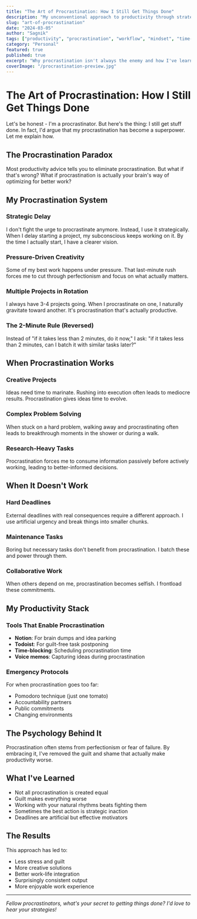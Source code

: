 ```yaml
---
title: "The Art of Procrastination: How I Still Get Things Done"
description: "My unconventional approach to productivity through strategic procrastination"
slug: "art-of-procrastination"
date: "2024-03-05"
author: "Sagnik"
tags: ["productivity", "procrastination", "workflow", "mindset", "time-management"]
category: "Personal"
featured: true
published: true
excerpt: "Why procrastination isn't always the enemy and how I've learned to work with it instead of against it."
coverImage: "/procrastination-preview.jpg"
---
```


# The Art of Procrastination: How I Still Get Things Done

Let's be honest - I'm a procrastinator. But here's the thing: I still get stuff done. In fact, I'd argue that my procrastination has become a superpower. Let me explain how.

## The Procrastination Paradox

Most productivity advice tells you to eliminate procrastination. But what if that's wrong? What if procrastination is actually your brain's way of optimizing for better work?

## My Procrastination System

### Strategic Delay
I don't fight the urge to procrastinate anymore. Instead, I use it strategically. When I delay starting a project, my subconscious keeps working on it. By the time I actually start, I have a clearer vision.

### Pressure-Driven Creativity
Some of my best work happens under pressure. That last-minute rush forces me to cut through perfectionism and focus on what actually matters.

### Multiple Projects in Rotation
I always have 3-4 projects going. When I procrastinate on one, I naturally gravitate toward another. It's procrastination that's actually productive.

### The 2-Minute Rule (Reversed)
Instead of "if it takes less than 2 minutes, do it now," I ask: "if it takes less than 2 minutes, can I batch it with similar tasks later?"

## When Procrastination Works

### Creative Projects
Ideas need time to marinate. Rushing into execution often leads to mediocre results. Procrastination gives ideas time to evolve.

### Complex Problem Solving
When stuck on a hard problem, walking away and procrastinating often leads to breakthrough moments in the shower or during a walk.

### Research-Heavy Tasks
Procrastination forces me to consume information passively before actively working, leading to better-informed decisions.

## When It Doesn't Work

### Hard Deadlines
External deadlines with real consequences require a different approach. I use artificial urgency and break things into smaller chunks.

### Maintenance Tasks
Boring but necessary tasks don't benefit from procrastination. I batch these and power through them.

### Collaborative Work
When others depend on me, procrastination becomes selfish. I frontload these commitments.

## My Productivity Stack

### Tools That Enable Procrastination
- **Notion**: For brain dumps and idea parking
- **Todoist**: For guilt-free task postponing
- **Time-blocking**: Scheduling procrastination time
- **Voice memos**: Capturing ideas during procrastination

### Emergency Protocols
For when procrastination goes too far:
- Pomodoro technique (just one tomato)
- Accountability partners
- Public commitments
- Changing environments

## The Psychology Behind It

Procrastination often stems from perfectionism or fear of failure. By embracing it, I've removed the guilt and shame that actually make productivity worse.

## What I've Learned

- Not all procrastination is created equal
- Guilt makes everything worse
- Working with your natural rhythms beats fighting them
- Sometimes the best action is strategic inaction
- Deadlines are artificial but effective motivators

## The Results

This approach has led to:
- Less stress and guilt
- More creative solutions
- Better work-life integration
- Surprisingly consistent output
- More enjoyable work experience

---

*Fellow procrastinators, what's your secret to getting things done? I'd love to hear your strategies!*